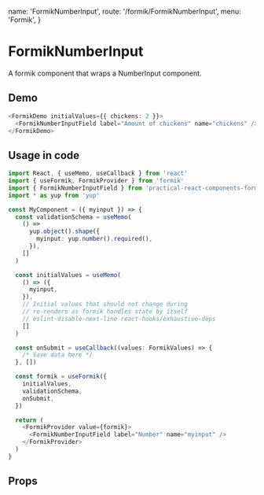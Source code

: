   name: 'FormikNumberInput',
  route: '/formik/FormikNumberInput',
  menu: 'Formik',
}

# FormikNumberInput

A formik component that wraps a NumberInput component.

## Demo

```typescript type="demo"
<FormikDemo initialValues={{ chickens: 2 }}>
  <FormikNumberInputField label="Amount of chickens" name="chickens" />
</FormikDemo>
```

## Usage in code

```typescript
import React, { useMemo, useCallback } from 'react'
import { useFormik, FormikProvider } from 'formik'
import { FormikNumberInputField } from 'practical-react-components-formik'
import * as yup from 'yup'

const MyComponent = ({ myinput }) => {
  const validationSchema = useMemo(
    () =>
      yup.object().shape({
        myinput: yup.number().required(),
      }),
    []
  )

  const initialValues = useMemo(
    () => ({
      myinput,
    }),
    // Initial values that should not change during
    // re-renders as formik handles state by itself
    // eslint-disable-next-line react-hooks/exhaustive-deps
    []
  )

  const onSubmit = useCallback((values: FormikValues) => {
    /* Save data here */
  }, [])

  const formik = useFormik({
    initialValues,
    validationSchema,
    onSubmit,
  })

  return (
    <FormikProvider value={formik}>
      <FormikNumberInputField label="Number" name="myinput" />
    </FormikProvider>
  )
}
```

## Props

<Props of="FormikNumberInput" />
